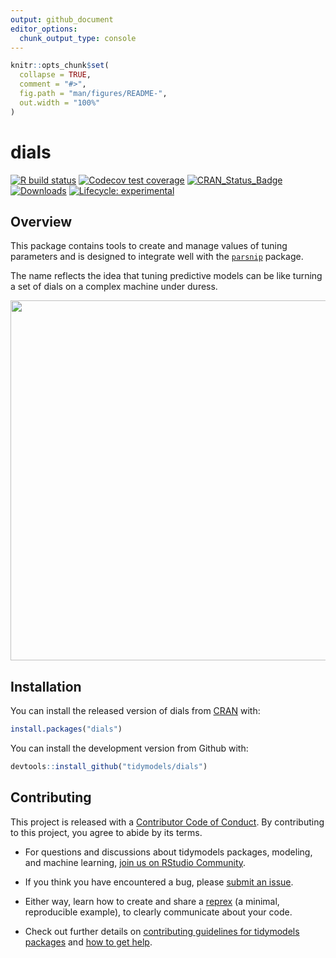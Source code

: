 ```yaml
---
output: github_document
editor_options: 
  chunk_output_type: console
---
```


<!-- README.md is generated from README.Rmd. Please edit that file -->

```r
knitr::opts_chunk$set(
  collapse = TRUE,
  comment = "#>",
  fig.path = "man/figures/README-",
  out.width = "100%"
)
```

# dials

[![R build status](https://github.com/tidymodels/dials/workflows/R-CMD-check/badge.svg)](https://github.com/tidymodels/dials/actions)
[![Codecov test coverage](https://codecov.io/gh/tidymodels/dials/branch/master/graph/badge.svg)](https://codecov.io/gh/tidymodels/dials?branch=master)
[![CRAN_Status_Badge](http://www.r-pkg.org/badges/version/dials)](https://CRAN.R-project.org/package=dials)
[![Downloads](http://cranlogs.r-pkg.org/badges/dials)](https://CRAN.R-project.org/package=dials)
[![Lifecycle: experimental](https://img.shields.io/badge/lifecycle-experimental-orange.svg)](https://www.tidyverse.org/lifecycle/#experimental)

## Overview

This package contains tools to create and manage values of tuning parameters and is designed to integrate well with the [`parsnip`](https://github.com/tidymodels/parsnip) package. 

The name reflects the idea that tuning predictive models can be like turning a set of dials on a complex machine under duress. 

<img src="http://tos.trekcore.com/hd/albums/1x04hd/thenakedtimehd1013.jpg" width="576">

## Installation

You can install the released version of dials from [CRAN](https://CRAN.R-project.org) with:

```r
install.packages("dials")
```

You can install the development version from Github with:

```r
devtools::install_github("tidymodels/dials")
```

## Contributing

This project is released with a [Contributor Code of Conduct](https://contributor-covenant.org/version/2/0/CODE_OF_CONDUCT.html). By contributing to this project, you agree to abide by its terms.

- For questions and discussions about tidymodels packages, modeling, and machine learning, [join us on RStudio Community](https://rstd.io/tidymodels-community).

- If you think you have encountered a bug, please [submit an issue](https://github.com/tidymodels/dials/issues).

- Either way, learn how to create and share a [reprex](https://rstd.io/reprex) (a minimal, reproducible example), to clearly communicate about your code.

- Check out further details on [contributing guidelines for tidymodels packages](https://www.tidymodels.org/contribute/) and [how to get help](https://www.tidymodels.org/help/).


